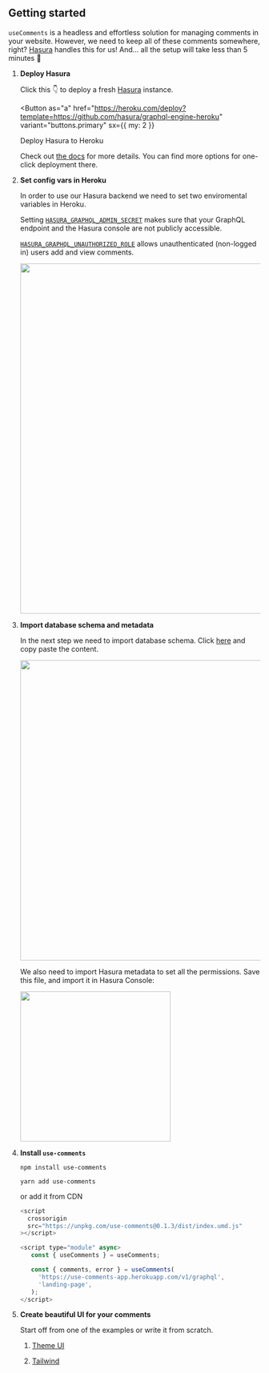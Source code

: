 
## Getting started

`useComments` is a headless and effortless solution for managing comments in
your website. However, we need to keep all of these comments somewhere, right?
[Hasura](https://hasura.io) handles this for us! And... all the setup will take
less than 5 minutes 🚀

1. **Deploy Hasura**

   Click this 👇 to deploy a fresh [Hasura] instance.

   <Button
     as="a"
     href="https://heroku.com/deploy?template=https://github.com/hasura/graphql-engine-heroku"
     variant="buttons.primary"
     sx={{ my: 2 }}
   >
     Deploy Hasura to Heroku
   </Button>

   Check out [the docs][hasura-docs] for more details. You can find more options
   for one-click deployment there.

   [hasura]: https://hasura.io

   [hasura-docs]:
   https://hasura.io/docs/1.0/graphql/manual/guides/deployment/heroku-one-click.html

2. **Set config vars in Heroku**

   In order to use our Hasura backend we need to set two enviromental variables
   in Heroku.

   Setting
   [`HASURA_GRAPHQL_ADMIN_SECRET`](https://hasura.io/docs/1.0/graphql/manual/deployment/heroku/securing-graphql-endpoint.html#heroku-secure)
   makes sure that your GraphQL endpoint and the Hasura console are not publicly
   accessible.

   [`HASURA_GRAPHQL_UNAUTHORIZED_ROLE`](https://hasura.io/docs/1.0/graphql/manual/auth/authentication/unauthenticated-access.html#unauthenticated-access)
   allows unauthenticated (non-logged in) users add and view comments.

   <img width="700" src="./heroku-env.png" />

3. **Import database schema and metadata**

   In the next step we need to import database schema. Click
   [here](https://github.com/beerose/use-comments/blob/master/hasura/up.sql) and
   copy paste the content.

   <img width="600" src="./sql.png" />

   We also need to import Hasura metadata to set all the permissions. Save this
   file, and import it in Hasura Console:

   <img width="300" src="./metadata.png" />

4. **Install `use-comments`**

   ```
   npm install use-comments
   ```

   ```
   yarn add use-comments
   ```

   or add it from CDN

   ```js
   <script
     crossorigin
     src="https://unpkg.com/use-comments@0.1.3/dist/index.umd.js"
   ></script>

   <script type="module" async>
      const { useComments } = useComments;

      const { comments, error } = useComments(
        'https://use-comments-app.herokuapp.com/v1/graphql',
        'landing-page',
      );
   </script>
   ```

5. **Create beautiful UI for your comments**

   Start off from one of the examples or write it from scratch.

   1. [Theme UI](https://codesandbox.io/s/use-comments-theme-ui-demo-hjqqj)

   2. [Tailwind](https://codesandbox.io/s/use-comments-demo-tailwind-pvhgw)
